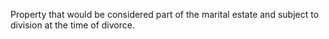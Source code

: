 Property that would be considered part of the marital estate and subject to division at the time of divorce.

